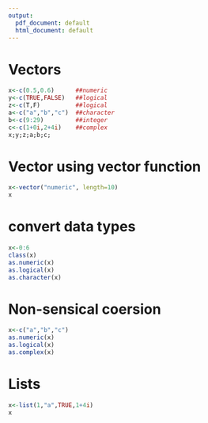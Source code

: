 ```yaml
---
output:
  pdf_document: default
  html_document: default
---
```

# Vectors

```r
x<-c(0.5,0.6)      ##numeric
y<-c(TRUE,FALSE)   ##logical
z<-c(T,F)          ##logical
a<-c("a","b","c")  ##character
b<-c(9:29)         ##integer
c<-c(1+0i,2+4i)    ##complex
x;y;z;a;b;c;
```

# Vector using vector function
```r
x<-vector("numeric", length=10)
x
```

# convert data types 
```r
x<-0:6
class(x)
as.numeric(x)
as.logical(x)
as.character(x)
```

# Non-sensical coersion
```r
x<-c("a","b","c")
as.numeric(x)
as.logical(x)
as.complex(x)
```
# Lists
```r
x<-list(1,"a",TRUE,1+4i)
x
```

